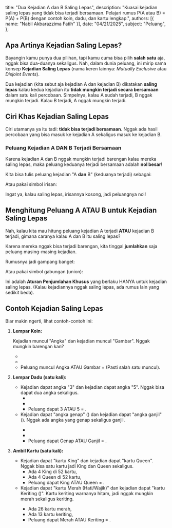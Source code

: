   title: "Dua Kejadian A dan B Saling Lepas",
  description: "Kuasai kejadian saling lepas yang tidak bisa terjadi bersamaan. Pelajari rumus P(A atau B) = P(A) + P(B) dengan contoh koin, dadu, dan kartu lengkap.",
  authors: [{ name: "Nabil Akbarazzima Fatih" }],
  date: "04/21/2025",
  subject: "Peluang",
};

## Apa Artinya Kejadian Saling Lepas?

Bayangin kamu punya dua pilihan, tapi kamu cuma bisa pilih **salah satu** aja, nggak bisa dua-duanya sekaligus. Nah, dalam dunia peluang, ini mirip sama konsep **Kejadian Saling Lepas** (nama keren lainnya: _Mutually Exclusive_ atau _Disjoint Events_).

Dua kejadian (kita sebut aja kejadian A dan kejadian B) dikatakan **saling lepas** kalau kedua kejadian itu **tidak mungkin terjadi secara bersamaan** dalam satu kali percobaan. Simpelnya, kalau A sudah terjadi, B nggak mungkin terjadi. Kalau B terjadi, A nggak mungkin terjadi.

## Ciri Khas Kejadian Saling Lepas

Ciri utamanya ya itu tadi: **tidak bisa terjadi bersamaan**. Nggak ada hasil percobaan yang bisa masuk ke kejadian A sekaligus masuk ke kejadian B.

### Peluang Kejadian A DAN B Terjadi Bersamaan

Karena kejadian A dan B nggak mungkin terjadi barengan kalau mereka saling lepas, maka peluang keduanya terjadi bersamaan adalah **nol besar**!

Kita bisa tulis peluang kejadian "A **dan** B" (keduanya terjadi) sebagai:

<BlockMath math="P(A \text{ dan } B) = 0" />

Atau pakai simbol irisan:

<BlockMath math="P(A \cap B) = 0" />

Ingat ya, kalau saling lepas, irisannya kosong, jadi peluangnya nol!

## Menghitung Peluang A ATAU B untuk Kejadian Saling Lepas

Nah, kalau kita mau hitung peluang kejadian A terjadi **ATAU** kejadian B terjadi, gimana caranya kalau A dan B itu saling lepas?

Karena mereka nggak bisa terjadi barengan, kita tinggal **jumlahkan** saja peluang masing-masing kejadian.

Rumusnya jadi gampang banget:

<BlockMath math="P(A \text{ atau } B) = P(A) + P(B)" />

Atau pakai simbol gabungan (union):

<BlockMath math="P(A \cup B) = P(A) + P(B)" />

Ini adalah **Aturan Penjumlahan Khusus** yang berlaku HANYA untuk kejadian saling lepas. (Kalau kejadiannya nggak saling lepas, ada rumus lain yang sedikit beda).

## Contoh Kejadian Saling Lepas

Biar makin ngerti, lihat contoh-contoh ini:

1.  **Lempar Koin:**

    Kejadian muncul "Angka" dan kejadian muncul "Gambar". Nggak mungkin barengan kan?

    - <InlineMath math="P(\text{Angka}) = 1/2" />
    - <InlineMath math="P(\text{Gambar}) = 1/2" />
    - Peluang muncul Angka ATAU Gambar = <InlineMath math="P(\text{Angka}) + P(\text{Gambar}) = 1/2 + 1/2 = 1" /> (Pasti salah satu muncul).

2.  **Lempar Dadu (satu kali):**

    - Kejadian dapat angka "3" dan kejadian dapat angka "5". Nggak bisa dapat dua angka sekaligus.
      - <InlineMath math="P(3) = 1/6" />
      - <InlineMath math="P(5) = 1/6" />
      - Peluang dapat 3 ATAU 5 = <InlineMath math="P(3) + P(5) = 1/6 + 1/6 = 2/6 = 1/3" />.
    - Kejadian dapat "angka genap" (<InlineMath math="\{2, 4, 6\}" />) dan kejadian dapat "angka ganjil" (<InlineMath math="\{1, 3, 5\}" />). Nggak ada angka yang genap sekaligus ganjil.
      - <InlineMath math="P(\text{Genap}) = 3/6 = 1/2" />
      - <InlineMath math="P(\text{Ganjil}) = 3/6 = 1/2" />
      - Peluang dapat Genap ATAU Ganjil = <InlineMath math="P(\text{Genap}) + P(\text{Ganjil}) = 1/2 + 1/2 = 1" />.

3.  **Ambil Kartu (satu kali):**

    - Kejadian dapat "kartu King" dan kejadian dapat "kartu Queen". Nggak bisa satu kartu jadi King dan Queen sekaligus.
      - Ada 4 King di 52 kartu, <InlineMath math="P(\text{King}) = 4/52" />
      - Ada 4 Queen di 52 kartu, <InlineMath math="P(\text{Queen}) = 4/52" />
      - Peluang dapat King ATAU Queen = <InlineMath math="P(\text{King}) + P(\text{Queen}) = 4/52 + 4/52 = 8/52 = 2/13" />.
    - Kejadian dapat "kartu Merah (Hati/Wajik)" dan kejadian dapat "kartu Keriting (<InlineMath math="\clubsuit" />)". Kartu keriting warnanya hitam, jadi nggak mungkin merah sekaligus keriting.
      - Ada 26 kartu merah, <InlineMath math="P(\text{Merah}) = 26/52" />
      - Ada 13 kartu keriting, <InlineMath math="P(\clubsuit) = 13/52" />
      - Peluang dapat Merah ATAU Keriting = <InlineMath math="P(\text{Merah}) + P(\clubsuit) = 26/52 + 13/52 = 39/52 = 3/4" />.
